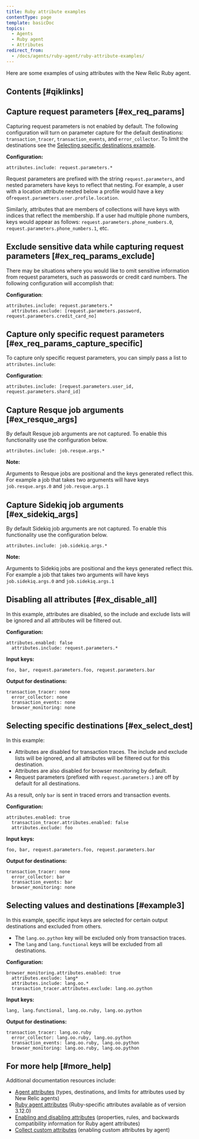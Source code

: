 ```yaml
---
title: Ruby attribute examples
contentType: page
template: basicDoc
topics:
  - Agents
  - Ruby agent
  - Attributes
redirect_from:
  - /docs/agents/ruby-agent/ruby-attribute-examples/
---
```


Here are some examples of using attributes with the New Relic Ruby agent.

## Contents [#qiklinks]

## Capture request parameters [#ex_req_params]

Capturing request parameters is not enabled by default. The following configuration will turn on parameter capture for the default destinations: `transaction_tracer`, `transaction_events`, and `error_collector`. To limit the destinations see the [Selecting specific destinations example](#ex_select_dest).

**Configuration:**

```
attributes.include: request.parameters.*
```

Request parameters are prefixed with the string `request.parameters`, and nested parameters have keys to reflect that nesting. For example, a user with a location attribute nested below a profile would have a key of`request.parameters.user.profile.location`.

Similarly, attributes that are members of collections will have keys with indices that reflect the membership. If a user had multiple phone numbers, keys would appear as follows: `request.parameters.phone_numbers.0`, `request.parameters.phone_numbers.1`, etc.

## Exclude sensitive data while capturing request parameters [#ex_req_params_exclude]

There may be situations where you would like to omit sensitive information from request parameters, such as passwords or credit card numbers. The following configuration will accomplish that:

**Configuration**:

```
attributes.include: request.parameters.*
  attributes.exclude: [request.parameters.password, request.parameters.credit_card_no]
```

## Capture only specific request parameters [#ex_req_params_capture_specific]

To capture only specific request parameters, you can simply pass a list to `attributes.include`:

**Configuration**:

```
attributes.include: [request.parameters.user_id, request.parameters.shard_id]
```

## Capture Resque job arguments [#ex_resque_args]

By default Resque job arguments are not captured. To enable this functionality use the configuration below.

```
attributes.include: job.resque.args.*
```

**Note:**

Arguments to Resque jobs are positional and the keys generated reflect this. For example a job that takes two arguments will have keys `job.resque.args.0` and `job.resque.args.1`

## Capture Sidekiq job arguments [#ex_sidekiq_args]

By default Sidekiq job arguments are not captured. To enable this functionality use the configuration below.

```
attributes.include: job.sidekiq.args.*
```

**Note:**

Arguments to Sidekiq jobs are positional and the keys generated reflect this. For example a job that takes two arguments will have keys `job.sidekiq.args.0` and `job.sidekiq.args.1`

## Disabling all attributes [#ex_disable_all]

In this example, attributes are disabled, so the include and exclude lists will be ignored and all attributes will be filtered out.

**Configuration:**

```
attributes.enabled: false
  attributes.include: request.parameters.*
```

**Input keys:**

```
foo, bar, request.parameters.foo, request.parameters.bar
```

**Output for destinations:**

```
transaction_tracer: none
  error_collector: none
  transaction_events: none
  browser_monitoring: none
```

## Selecting specific destinations [#ex_select_dest]

In this example:

* Attributes are disabled for transaction traces. The include and exclude lists will be ignored, and all attributes will be filtered out for this destination.
* Attributes are also disabled for browser monitoring by default.
* Request parameters (prefixed with `request.parameters.`) are off by default for all destinations.

As a result, only `bar` is sent in traced errors and transaction events.

**Configuration:**

```
attributes.enabled: true
  transaction_tracer.attributes.enabled: false
  attributes.exclude: foo
```

**Input keys:**

```
foo, bar, request.parameters.foo, request.parameters.bar
```

**Output for destinations:**

```
transaction_tracer: none
  error_collector: bar
  transaction_events: bar
  browser_monitoring: none
```

## Selecting values and destinations [#example3]

In this example, specific input keys are selected for certain output destinations and excluded from others.

* The `lang.oo.python` key will be excluded only from transaction traces.
* The `lang` and `lang.functional` keys will be excluded from all destinations.

**Configuration:**

```
browser_monitoring.attributes.enabled: true
  attributes.exclude: lang*
  attributes.include: lang.oo.*
  transaction_tracer.attributes.exclude: lang.oo.python
```

**Input keys:**

```
lang, lang.functional, lang.oo.ruby, lang.oo.python
```

**Output for destinations:**

```
transaction_tracer: lang.oo.ruby
  error_collector: lang.oo.ruby, lang.oo.python
  transaction_events: lang.oo.ruby, lang.oo.python
  browser_monitoring: lang.oo.ruby, lang.oo.python
```

## For more help [#more_help]

Additional documentation resources include:

* [Agent attributes](/docs/features/agent-attributes) (types, destinations, and limits for attributes used by New Relic agents)
* [Ruby agent attributes](/docs/agents/ruby-agent/ruby-agent-attributes) (Ruby-specific attributes available as of version 3.12.0)
* [Enabling and disabling attributes](/docs/agents/ruby-agent/enabling-disabling-attributes) (properties, rules, and backwards compatibility information for Ruby agent attributes)
* [Collect custom attributes](https://docs.newrelic.com/docs/using-new-relic/data/customize-data/collect-custom-attributes) (enabling custom attributes by agent)
